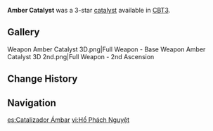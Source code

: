 {{CBT Info|3}}
{{Weapon Infobox
|title          = Am&shy;ber Cat&shy;a&shy;lyst
|id             = 14306
|image          = <gallery>
Weapon Amber Catalyst.png|Base
Weapon Amber Catalyst 2nd.png|2nd Ascension
</gallery>
|type           = Catalyst
|releaseDate    = 2020-07-02
|quality        = 3
|base_atk       = 40
|2nd_stat_type  = Elemental Mastery
|2nd_stat       = 16
|obtain         = Unreleased
|passive        = Elemental Mastery
|effect         = Normal Attack hits increase all Elemental DMG by (var1)% for 6s. Max 2 stacks.
|eff_rank1_var1 = 6
|eff_rank2_var1 = 7.5
|eff_rank3_var1 = 9
|eff_rank4_var1 = 10.5
|eff_rank5_var1 = 12
|eff_att1       = Elemental DMG Bonus
}}
{{Description|A catalyst carved out of amber that gains a warm halo under the sun.}}
'''Amber Catalyst''' was a 3-star [[catalyst]] available in [[CBT3]].
<!--
==Ascensions and Stats==
{{Weapon Ascensions and Stats
|ascendMat1 = 
|ascendMat2 = 
|ascendMat3 = 
|ascendMat4 = 
|bossMat1   = 
|bossMat2   = 
|bossMat3   = 
|commonMat1 = 
|commonMat2 = 
|commonMat3 = 
}}
-->
==Gallery==
<gallery>
Weapon Amber Catalyst 3D.png|Full Weapon - Base
Weapon Amber Catalyst 3D 2nd.png|Full Weapon - 2nd Ascension
</gallery>

==Change History==
{{Change History|0.9.9}}

==Navigation==
{{Weapon Navbox|Catalysts}}

[[es:Catalizador Ámbar]]
[[vi:Hổ Phách Nguyệt]]